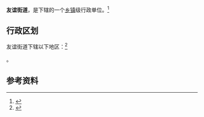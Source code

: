 {{中国乡级行政区|21/02/13/002/000}}

'''友谊街道'''，是{{PRC admin/fullname|21/02/13/002/000|3}}下辖的一个[[乡镇|乡镇]]级行政单位。<ref>{{PRC admin/ref sgc|{{PRC admin/parent|21/02/13/002/000}}}}</ref>

== 行政区划 ==

友谊街道下辖以下地区：<ref>{{PRC admin/ref sgc|21/02/13/002/000}}</ref>

{{PRC admin/children|21/02/13/002/000}}。

== 参考资料 ==

{{reflist}}

{{行政区划小作品}}
{{PRC admin/navcat|21/02/13/002/000}}